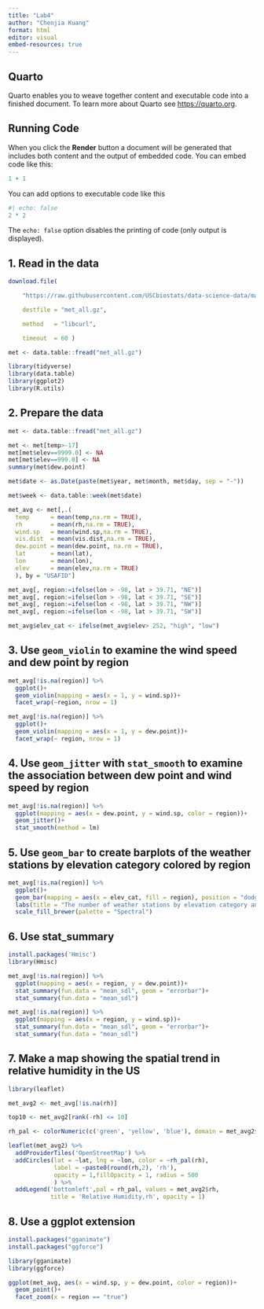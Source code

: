 ```yaml
---
title: "Lab4"
author: "Chenjia Kuang"
format: html
editor: visual
embed-resources: true
---
```


## Quarto

Quarto enables you to weave together content and executable code into a finished document. To learn more about Quarto see <https://quarto.org>.

## Running Code

When you click the **Render** button a document will be generated that includes both content and the output of embedded code. You can embed code like this:

```r
1 + 1
```

You can add options to executable code like this

```r
#| echo: false
2 * 2
```

The `echo: false` option disables the printing of code (only output is displayed).

## 1. Read in the data

```r
download.file(

    "https://raw.githubusercontent.com/USCbiostats/data-science-data/master/02_met/met_all.gz",

    destfile = "met_all.gz",

    method   = "libcurl",

    timeout  = 60 )

met <- data.table::fread("met_all.gz")
```

```r
library(tidyverse)
library(data.table)
library(ggplot2)
library(R.utils)
```

## 2. Prepare the data

```r
met <- data.table::fread("met_all.gz")

met <- met[temp>-17]
met[met$elev==9999.0] <- NA
met[met$elev==999.0] <- NA
summary(met$dew.point)
```

```r
met$date <- as.Date(paste(met$year, met$month, met$day, sep = "-"))
```

```r
met$week <- data.table::week(met$date)
```

```r
met_avg <- met[,.(
  temp      = mean(temp,na.rm = TRUE), 
  rh        = mean(rh,na.rm = TRUE), 
  wind.sp   = mean(wind.sp,na.rm = TRUE), 
  vis.dist  = mean(vis.dist,na.rm = TRUE), 
  dew.point = mean(dew.point, na.rm = TRUE), 
  lat       = mean(lat), 
  lon       = mean(lon), 
  elev      = mean(elev,na.rm = TRUE)
  ), by = "USAFID"]
```

```r
met_avg[, region:=ifelse(lon > -98, lat > 39.71, "NE")]
met_avg[, region:=ifelse(lon > -98, lat < 39.71, "SE")]
met_avg[, region:=ifelse(lon < -98, lat > 39.71, "NW")]
met_avg[, region:=ifelse(lon < -98, lat > 39.71, "SW")]
```

```r
met_avg$elev_cat <- ifelse(met_avg$elev> 252, "high", "low")
```

## 3. **Use `geom_violin` to examine the wind speed and dew point by region**

```r
met_avg[!is.na(region)] %>%
  ggplot()+
  geom_violin(mapping = aes(x = 1, y = wind.sp))+
  facet_wrap(~region, nrow = 1)
```

```r
met_avg[!is.na(region)] %>%
  ggplot()+
  geom_violin(mapping = aes(x = 1, y = dew.point))+
  facet_wrap(~ region, nrow = 1)
```

## 4. **Use `geom_jitter` with `stat_smooth` to examine the association between dew point and wind speed by region**

```r
met_avg[!is.na(region)] %>%
  ggplot(mapping = aes(x = dew.point, y = wind.sp, color = region))+
  geom_jitter()+
  stat_smooth(method = lm)
```

## 5. **Use `geom_bar` to create barplots of the weather stations by elevation category colored by region**

```r
met_avg[!is.na(region)] %>%
  ggplot()+
  geom_bar(mapping = aes(x = elev_cat, fill = region), position = "dodge")+
  labs(title = "The number of weather stations by elevation category and region", x = "Elevation category", y = "Number")+
  scale_fill_brewer(palette = "Spectral")
```

## 6. Use stat_summary

```r
install.packages('Hmisc')
library(Hmisc)
```

```r
met_avg[!is.na(region)] %>%
  ggplot(mapping = aes(x = region, y = dew.point))+
  stat_summary(fun.data = "mean_sdl", geom = "errorbar")+
  stat_summary(fun.data = "mean_sdl")
```

```r
met_avg[!is.na(region)] %>%
  ggplot(mapping = aes(x = region, y = wind.sp))+
  stat_summary(fun.data = "mean_sdl", geom = "errorbar")+
  stat_summary(fun.data = "mean_sdl")
```

## **7. Make a map showing the spatial trend in relative humidity in the US**

```r
library(leaflet)
```

```r
met_avg2 <- met_avg[!is.na(rh)]

top10 <- met_avg2[rank(-rh) <= 10]

rh_pal <- colorNumeric(c('green', 'yellow', 'blue'), domain = met_avg2$rh)

leaflet(met_avg2) %>%
  addProviderTiles('OpenStreetMap') %>%
  addCircles(lat = ~lat, lng = ~lon, color = ~rh_pal(rh), 
             label = ~paste0(round(rh,2), 'rh'), 
             opacity = 1,fillOpacity = 1, radius = 500
             ) %>%
  addLegend('bottomleft',pal = rh_pal, values = met_avg2$rh,
            title = 'Relative Humidity,rh', opacity = 1)
```

## **8. Use a ggplot extension**

```r
install.packages("gganimate")
install.packages("ggforce")
```

```r
library(gganimate)
library(ggforce)
```

```r
ggplot(met_avg, aes(x = wind.sp, y = dew.point, color = region))+
  geom_point()+
  facet_zoom(x = region == "true")
```
